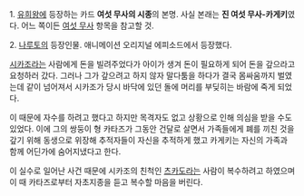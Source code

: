 1. [[유희왕]]에 등장하는 카드 '''여섯 무사의 시종'''의 본명.
사실 본래는 '''진 여섯 무사-카게키'''였다.
어느 쪽이든 [[여섯 무사]] 항목을 참고할 것.

2. [[나루토]]의 등장인물.
애니메이션 오리지널 에피소드에서 등장했다.

[[시카조]]라는 사람에게 돈을 빌려주었다가 아이가 생겨 돈이 필요하게 되어 돈을 갚으라고 요청하러 갔다. 그러나 그가 갚으려고 하지 않자 말다툼을 하다가 결국 몸싸움까지 벌였는데 같이 넘어져서 시카조가 당시 바닥에 있던 돌에 머리를 부딪히는 바람에 죽게 되었다. 

이 때문에 자수를 하려고 했다고 하지만 목격자도 없고 상황으로 인해 의심을 받을 수도 있었다. 이에 그의 쌍둥이 형 카타즈가 그동안 건달로 살면서 가족들에게 폐를 끼친 것을 갚기 위해 동생으로 위장해 추적자들이 자신을 추적하게 했고 카게키는 자신의 가족과 함께 어딘가에 숨어지냈다고 한다.

이 실수로 일어난 사건 때문에 시카조의 친척인 [[츠카도]]라는 사람이 복수하려고 하였으며 이 때 카타즈로부터 자초지종을 듣고 복수할 마음을 버린다.
